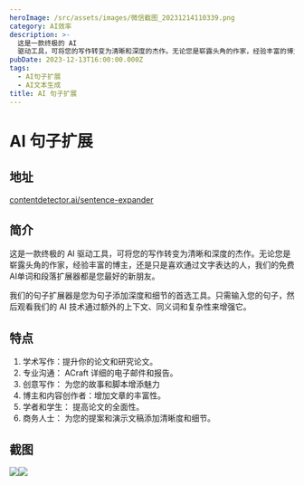 ```yaml
---
heroImage: /src/assets/images/微信截图_20231214110339.png
category: AI效率
description: >-
  这是一款终极的 AI
  驱动工具，可将您的写作转变为清晰和深度的杰作。无论您是崭露头角的作家，经验丰富的博主，还是只是喜欢通过文字表达的人，我们的免费AI单词和段落扩展器都是您最好的新朋友。
pubDate: 2023-12-13T16:00:00.000Z
tags:
  - AI句子扩展
  - AI文本生成
title: AI 句子扩展
---
```


# AI 句子扩展

## 地址

[contentdetector.ai/sentence-expander](https://contentdetector.ai/sentence-expander "contentdetector.ai/sentence-expander")

## 简介

这是一款终极的 AI 驱动工具，可将您的写作转变为清晰和深度的杰作。无论您是崭露头角的作家，经验丰富的博主，还是只是喜欢通过文字表达的人，我们的免费AI单词和段落扩展器都是您最好的新朋友。

我们的句子扩展器是您为句子添加深度和细节的首选工具。只需输入您的句子，然后观看我们的 AI 技术通过额外的上下文、同义词和复杂性来增强它。

## 特点

1. 学术写作：提升你的论文和研究论文。
2. 专业沟通： ACraft 详细的电子邮件和报告。
3. 创意写作： 为您的故事和脚本增添魅力
4. 博主和内容创作者：增加文章的丰富性。
5. 学者和学生： 提高论文的全面性。
6. 商务人士： 为您的提案和演示文稿添加清晰度和细节。

## 截图

![](/src/assets/images/微信截图_20231214110339.png)![](/src/assets/images/微信截图_20231214110332.png)
